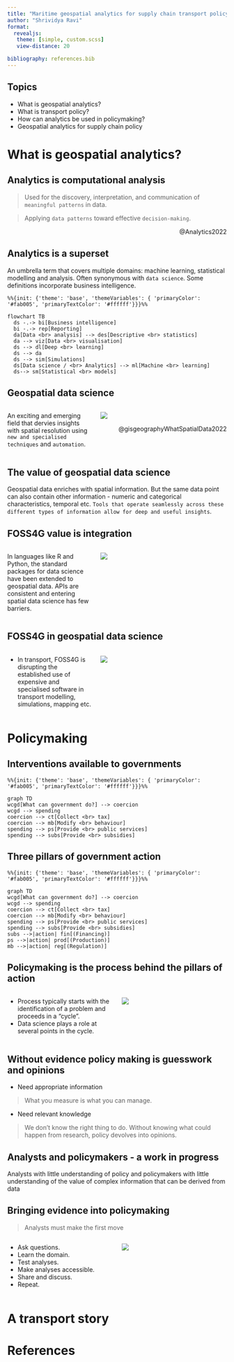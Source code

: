 ```yaml
---
title: "Maritime geospatial analytics for supply chain transport policy"
author: "Shrividya Ravi"
format:
  revealjs: 
   theme: [simple, custom.scss]
   view-distance: 20

bibliography: references.bib
---
```


## Topics
- What is geospatial analytics?
- What is transport policy?
- How can analytics be used in policymaking?
- Geospatial analytics for supply chain policy

# What is geospatial analytics?

## Analytics is computational analysis
> Used for the discovery, interpretation, and communication of `meaningful patterns` in data. 

> Applying `data patterns` toward effective `decision-making`. 

<div style="text-align: right"> @Analytics2022 </div>

## Analytics is a superset
An umbrella term that covers multiple domains: machine learning, statistical modelling and analysis. Often synonymous with `data science`. Some definitions incorporate business intelligence. 

```mermaid
%%{init: {'theme': 'base', 'themeVariables': { 'primaryColor': '#fab005', 'primaryTextColor': '#ffffff'}}}%%

flowchart TB
  ds -.-> bi[Business intelligence]
  bi -.-> rep[Reporting]
  da[Data <br> analysis] --> des[Descriptive <br> statistics]
  da --> viz[Data <br> visualisation]
  ds --> dl[Deep <br> learning]
  ds --> da
  ds --> sim[Simulations]
  ds[Data science / <br> Analytics] --> ml[Machine <br> learning]
  ds--> sm[Statistical <br> models]
```

## Geospatial data science

:::: {.columns}
::: {.column width="40%"}
An exciting and emerging field that dervies insights with spatial resolution using `new and specialised techniques` and `automation`.
:::
::: {.column width="60%"}
![](assets/gds_summary.png)

<div style="text-align: right"> @gisgeographyWhatSpatialData2022 </div>
:::
::::


## The value of geospatial data science
Geospatial data enriches with spatial information. But the same data point can also contain other information - numeric and categorical characteristics, temporal etc. `Tools that operate seamlessly across these different types of information allow for deep and useful insights`. 

## FOSS4G value is integration
:::: {.columns}
::: {.column width="40%"}
In languages like R and Python, the standard packages for data science have been extended to geospatial data. APIs are consistent and entering spatial data science has few barriers. 
:::
::: {.column width="60%"}
![](assets/spatial-ds-libs.png)
:::
::::

## FOSS4G in geospatial data science
:::: {.columns}
::: {.column width="40%"}
- In transport, FOSS4G is disrupting the established use of expensive and specialised software in transport modelling, simulations, mapping etc. 
:::
::: {.column width="60%"}
![](assets/logos.png)
:::
::::


# Policymaking

## Interventions available to governments
```mermaid
%%{init: {'theme': 'base', 'themeVariables': { 'primaryColor': '#fab005', 'primaryTextColor': '#ffffff'}}}%%

graph TD
wcgd[What can government do?] --> coercion
wcgd --> spending
coercion --> ct[Collect <br> tax]
coercion --> mb[Modify <br> behaviour]
spending --> ps[Provide <br> public services]
spending --> subs[Provide <br> subsidies]
```

## Three pillars of government action
```mermaid
%%{init: {'theme': 'base', 'themeVariables': { 'primaryColor': '#fab005', 'primaryTextColor': '#ffffff'}}}%%

graph TD
wcgd[What can government do?] --> coercion
wcgd --> spending
coercion --> ct[Collect <br> tax]
coercion --> mb[Modify <br> behaviour]
spending --> ps[Provide <br> public services]
spending --> subs[Provide <br> subsidies]
subs -->|action| fin[(Financing)]
ps -->|action| prod[(Production)]
mb -->|action| reg[(Regulation)]
```

## Policymaking is the process behind the pillars of action
:::: {.columns}
::: {.column width="50%"}
- Process typically starts with the identification of a problem and proceeds in a "cycle". 
- Data science plays a role at several points in the cycle. 
::: 

::: {.column width="50%"}
![](assets/policy-cycle.png)
:::
::::


## Without evidence policy making is guesswork and opinions

- Need appropriate information

> What you measure is what you can manage.

- Need relevant knowledge

> We don't know the right thing to do. Without knowing what could happen from research, policy devolves into opinions. 


## Analysts and policymakers - a work in progress
Analysts with little understanding of policy and policymakers with little understanding of the value of complex information that can be derived from data

## Bringing evidence into policymaking
> Analysts must make the first move

:::: {.columns}
::: {.column width="50%"}
- Ask questions. 
- Learn the domain. 
- Test analyses.
- Make analyses accessible. 
- Share and discuss. 
- Repeat. 
::: 
::: {.column width="50%"}
![](assets/kittens.gif)
:::
::::

# A transport story



# References
::: {#refs}
:::
